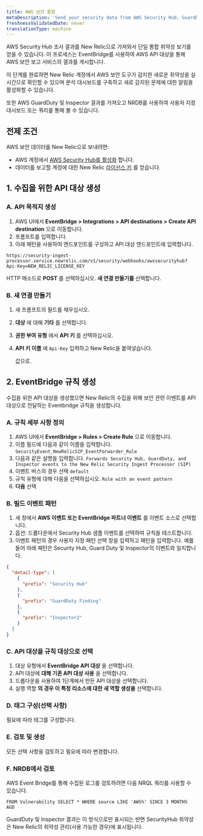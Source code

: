 ```yaml
---
title: AWS 보안 통합
metaDescription: 'Send your security data from AWS Security Hub, GuardDuty, and inspector directly to New Relic.'
freshnessValidatedDate: never
translationType: machine
---
```


AWS Security Hub 조사 결과를 New Relic으로 가져와서 단일 통합 취약성 보기를 얻을 수 있습니다. 이 프로세스는 EventBridge를 사용하여 AWS API 대상을 통해 AWS 보안 보고 서비스의 결과를 게시합니다.

이 단계를 완료하면 New Relic 계정에서 AWS 보안 도구가 감지한 새로운 취약성을 실시간으로 확인할 수 있으며 분석 대시보드를 구축하고 새로 감지된 문제에 대한 알림을 활성화할 수 있습니다.

또한 AWS GuardDuty 및 Inspector 결과를 가져오고 NRDB를 사용하여 사용자 지정 대시보드 또는 쿼리를 통해 볼 수 있습니다.

## 전제 조건

AWS 보안 데이터를 New Relic으로 보내려면:

* AWS 계정에서 [AWS Security Hub를 활성화](https://docs.aws.amazon.com/securityhub/latest/userguide/securityhub-settingup.html) 합니다.
* 데이터를 보고할 계정에 대한 New Relic [라이선스 키](/docs/accounts-partnerships/install-new-relic/account-setup/license-key) 를 얻습니다.

## 1. 수집을 위한 API 대상 생성

### A. API 목적지 생성

1. AWS UI에서 **EventBridge > Integrations > API destinations > Create API destination** 으로 이동합니다.
2. 프롬프트를 입력합니다.
3. 아래 패턴을 사용하여 엔드포인트를 구성하고 API 대상 엔드포인트에 입력합니다.

```
https://security-ingest-processor.service.newrelic.com/v1/security/webhooks/awssecurityhub?Api-Key=NEW_RELIC_LICENSE_KEY
```

HTTP 메소드로 **POST** 를 선택하십시오. **새 연결 만들기를** 선택합니다.

### B. 새 연결 만들기

1. 새 프롬프트의 필드를 채우십시오.

2. **대상** 에 대해 **기타** 를 선택합니다.

3. **권한 부여 유형** 에서 **API 키** 를 선택하십시오.

4. **API 키 이름** 에 `Api-Key` 입력하고 New Relic을 붙여넣습니다.

   <InlinePopover type="licenseKey"/>

   값으로.

## 2. EventBridge 규칙 생성

수집을 위한 API 대상을 생성했으면 New Relic의 수집을 위해 보안 관련 이벤트를 API 대상으로 전달하는 Eventbridge 규칙을 생성합니다.

### A. 규칙 세부 사항 정의

1. AWS UI에서 **EventBridge > Rules > Create Rule** 으로 이동합니다.
2. 이름 필드에 다음과 같이 이름을 입력합니다. `SecurityEvent_NewRelicSIP_EventForwarder_Rule`
3. 다음과 같은 설명을 입력합니다. `Forwards Security Hub, GuardDuty, and Inspector events to the New Relic Security Ingest Processor (SIP)`
4. 이벤트 버스의 경우 선택 `default`
5. 규칙 유형에 대해 다음을 선택하십시오. `Rule with an event pattern`
6. **다음** 선택

### B. 빌드 이벤트 패턴

1. 새 창에서 **AWS 이벤트 또는 EventBridge 파트너 이벤트** 를 이벤트 소스로 선택합니다.
2. 옵션: 드롭다운에서 Security Hub 샘플 이벤트를 선택하여 규칙을 테스트합니다.
3. 이벤트 패턴의 경우 사용자 지정 패턴 선택 창을 입력하고 패턴을 입력합니다. 예를 들어 아래 패턴은 Security Hub, Guard Duty 및 Inspector의 이벤트와 일치합니다.

```json
{
  "detail-type": [
    {
      "prefix": "Security Hub"
    },
    {
      "prefix": "GuardDuty Finding"
    },
    {
      "prefix": "Inspector2"
    }
  ]
}
```

### C. API 대상을 규칙 대상으로 선택

1. 대상 유형에서 **EventBridge API 대상** 을 선택합니다.
2. API 대상에 **대해 기존 API 대상 사용** 을 선택합니다.
3. 드롭다운을 사용하여 1단계에서 만든 API 대상을 선택합니다.
4. 실행 역할 **의 경우 이 특정 리소스에 대한 새 역할 생성을** 선택합니다.

### D. 태그 구성(선택 사항)

필요에 따라 태그를 구성합니다.

### E. 검토 및 생성

모든 선택 사항을 검토하고 필요에 따라 변경합니다.

### F. NRDB에서 검토

AWS Event Bridge를 통해 수집된 로그를 검토하려면 다음 NRQL 쿼리를 사용할 수 있습니다.

```
FROM Vulnerability SELECT * WHERE source LIKE 'AWS%' SINCE 3 MONTHS AGO
```

GuardDuty 및 Inspector 결과는 이 방식으로만 표시되는 반면 SecurityHub 취약성은 New Relic의 취약성 관리(사용 가능한 경우)에 표시됩니다.